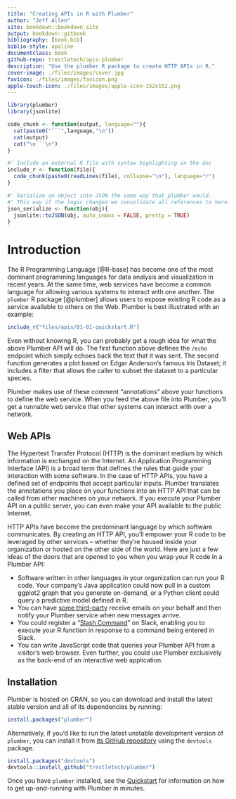 ```yaml
--- 
title: "Creating APIs in R with Plumber"
author: "Jeff Allen"
site: bookdown::bookdown_site
output: bookdown::gitbook
bibliography: [book.bib]
biblio-style: apalike
documentclass: book
github-repo: trestletech/apis-plumber
description: "Use the plumber R package to create HTTP APIs in R."
cover-image: ./files/images/cover.jpg
favicon: ./files/images/favicon.png
apple-touch-icon: ./files/images/apple-icon-152x152.png
---
```


```r
library(plumber)
library(jsonlite)

code_chunk <- function(output, language=""){
  cat(paste0("```",language,"\n"))
  cat(output)
  cat("\n```\n")
}

#' Include an external R file with syntax highlighting in the doc
include_r <- function(file){
  code_chunk(paste0(readLines(file), collapse="\n"), language="r")
}

#' Serialize an object into JSON the same way that plumber would.
#' This way if the logic changes we consolidate all references to here.
json_serialize <- function(obj){
  jsonlite::toJSON(obj, auto_unbox = FALSE, pretty = TRUE)
}

```

# Introduction {#intro}

The R Programming Language [@R-base] has become one of the most dominant programming languages for data analysis and visualization in recent years. At the same time, web services have become a common language for allowing various systems to interact with one another. The `plumber` R package [@plumber] allows users to expose existing R code as a service available to others on the Web. Plumber is best illustrated with an example:

```r
include_r("files/apis/01-01-quickstart.R")
```

Even without knowing R, you can probably get a rough idea for what the above Plumber API will do. The first function above defines the `/echo` endpoint which simply echoes back the text that it was sent. The second function generates a plot based on Edgar Anderson's famous Iris Dataset; it includes a filter that allows the caller to subset the dataset to a particular species.

Plumber makes use of these comment "annotations" above your functions to define the web service. When you feed the above file into Plumber, you'll get a runnable web service that other systems can interact with over a network.

## Web APIs

The Hypertext Transfer Protocol (HTTP) is the dominant medium by which information is exchanged on the Internet. An Application Programming Interface (API) is a broad term that defines the rules that guide your interaction with some software. In the case of HTTP APIs, you have a defined set of endpoints that accept particular inputs. Plumber translates the annotations you place on your functions into an HTTP API that can be called from other machines on your network. If you execute your Plumber API on a public server, you can even make your API available to the public Internet.

HTTP APIs have become the predominant language by which software communicates. By creating an HTTP API, you'll empower your R code to be leveraged by other services -- whether they're housed inside your organization or hosted on the other side of the world. Here are just a few ideas of the doors that are opened to you when you wrap your R code in a Plumber API:

 - Software written in other languages in your organization can run your R code. Your company's Java application could now pull in a custom ggplot2 graph that you generate on-demand, or a Python client could query a predictive model defined in R.
 - You can have [some third-party](https://www.mailgun.com/) receive emails on your behalf and then notify your Plumber service when new messages arrive.
 - You could register a "[Slash Command](https://api.slack.com/slash-commands)" on Slack, enabling you to execute your R function in response to a command being entered in Slack.
 - You can write JavaScript code that queries your Plumber API from a visitor's web browser. Even further, you could use Plumber exclusively as the back-end of an interactive web application.
   
## Installation {#installation}

Plumber is hosted on CRAN, so you can download and install the latest stable version and all of its dependencies by running:

```r
install.packages("plumber")
```

Alternatively, if you'd like to run the latest unstable development version of `plumber`, you can install it from [its GitHub repository](https://github.com/trestletech/plumber) using the `devtools` package.

```r
install.packages("devtools")
devtools::install_github("trestletech/plumber")
```

Once you have `plumber` installed, see the [Quickstart](#quickstart) for information on how to get up-and-running with Plumber in minutes.
